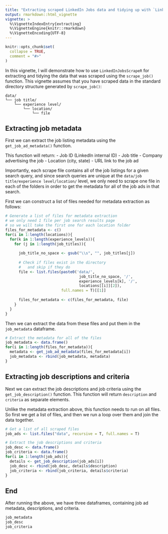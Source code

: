 ```yaml
---
title: "Extracting scraped LinkedIn Jobs data and tidying up with `LinkedInJobsScrapeR`"
output: rmarkdown::html_vignette
vignette: >
  %\VignetteIndexEntry{extracting}
  %\VignetteEngine{knitr::rmarkdown}
  %\VignetteEncoding{UTF-8}
---
```


```r
knitr::opts_chunk$set(
  collapse = TRUE,
  comment = "#>"
)
```

In this vignette, I will demonstrate how to use `LinkedInJobsScrapeR` for extracting and tidying the data that was scraped using the `scrape_job()` function. This vignette assumes that you have scraped data in the standard directory structure generated by `scrape_job()`:

```
data/
└── job title/
    └── experience level/
        └── location/
            └── file
```

## Extracting job metadata

First we can extract the job listing metadata using the `get_job_ad_metadata()` function.

This function will return:
- Job ID (LinkedIn internal ID)
- Job title
- Company advertising the job
- Location (city, state)
- URL link to the job ad

Importantly, each scrape file contains all of the job listings for a given search query, and since search queries are unique at the `data/job title/experience level/location/` level, we only need to scrape one file in each of the folders in order to get the metadata for all of the job ads in that search.

First we can construct a list of files needed for metadata extraction as follows:

```r
# Generate a list of files for metadata extraction
# we only need 1 file per job search results page
# so we will take the first one for each location folder
files_for_metadata <- c()
for(i in 1:length(locations)){
  for(k in 1:length(experience_levels)){
    for (j in 1:length(job_titles)){
      
      job_title_no_space <- gsub("\\s", "", job_titles[j])
      
      # Check if files exist in the directory
      #   and skip if they do
      file <- list.files(paste0('data/',
                                 job_title_no_space, '/',
                                 experience_levels[k], '/',
                                 locations[[i]][2]),
                         full.names = T)[[1]]
      
      files_for_metadata <- c(files_for_metadata, file)
    }
  }
}
```

Then we can extract the data from these files and put them in the `job_metadata` dataframe.

```r
# Extract the metadata for all of the files
job_metadata <- data.frame()
for(i in 1:length(files_for_metadata)){
  metadata <- get_job_ad_metadata(files_for_metadata[i])
  job_metadata <- rbind(job_metadata, metadata)
}
```


## Extracting job descriptions and criteria

Next we can extract the job descriptions and job criteria using the `get_job_description()` function. This function will return `description` and `criteria` as separate elements. 

Unlike the metadata extraction above, this function needs to run on all files. So first we get a list of files, and then we run a loop over them and join the data together.

```r
# Get a list of all scraped files
job_ads <- list.files("data", recursive = T, full.names = T)

# Extract the job descriptions and criteria
job_desc <- data.frame()
job_criteria <- data.frame()
for(i in 1:length(job_ads)){
  details <- get_job_description(job_ads[i])
  job_desc <- rbind(job_desc, details$description)
  job_criteria <- rbind(job_criteria, details$criteria)
}
```


## End

After running the above, we have three dataframes, containing job ad metadata, descriptions, and criteria.

```r
job_metadata
job_desc
job_criteria
```